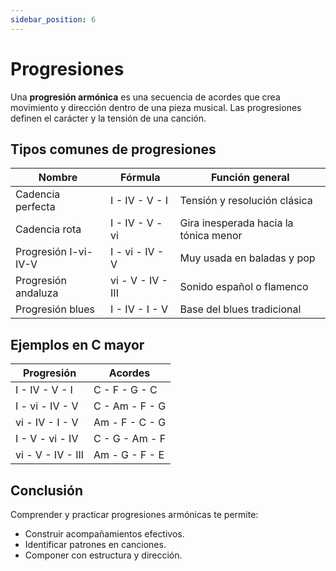 ```yaml
---
sidebar_position: 6
---
```


# Progresiones

Una **progresión armónica** es una secuencia de acordes que crea movimiento y dirección dentro de una pieza musical. Las progresiones definen el carácter y la tensión de una canción.

## Tipos comunes de progresiones

| Nombre               | Fórmula           | Función general                       |
| -------------------- | ----------------- | ------------------------------------- |
| Cadencia perfecta    | I - IV - V - I    | Tensión y resolución clásica          |
| Cadencia rota        | I - IV - V - vi   | Gira inesperada hacia la tónica menor |
| Progresión I-vi-IV-V | I - vi - IV - V   | Muy usada en baladas y pop            |
| Progresión andaluza  | vi - V - IV - III | Sonido español o flamenco             |
| Progresión blues     | I - IV - I - V    | Base del blues tradicional            |

## Ejemplos en C mayor

| Progresión        | Acordes        |
| ----------------- | -------------- |
| I - IV - V - I    | C - F - G - C  |
| I - vi - IV - V   | C - Am - F - G |
| vi - IV - I - V   | Am - F - C - G |
| I - V - vi - IV   | C - G - Am - F |
| vi - V - IV - III | Am - G - F - E |

## Conclusión

Comprender y practicar progresiones armónicas te permite:

- Construir acompañamientos efectivos.
- Identificar patrones en canciones.
- Componer con estructura y dirección.
